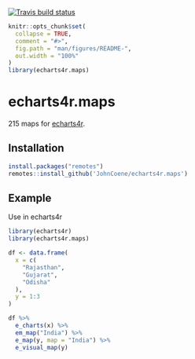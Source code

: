[![Travis build status](https://travis-ci.org/JohnCoene/echarts4r.maps.svg?branch=master)](https://travis-ci.org/JohnCoene/echarts4r.maps)
  
```r
knitr::opts_chunk$set(
  collapse = TRUE,
  comment = "#>",
  fig.path = "man/figures/README-",
  out.width = "100%"
)
library(echarts4r.maps)
```

# echarts4r.maps

215 maps for [echarts4r](https://echarts4r.john-coene.com/).

## Installation

```r
install.packages("remotes")
remotes::install_github('JohnCoene/echarts4r.maps')
```

## Example

Use in echarts4r

```r
library(echarts4r)
library(echarts4r.maps)

df <- data.frame(
  x = c(
    "Rajasthan",
    "Gujarat",
    "Odisha"
  ), 
  y = 1:3
)

df %>% 
  e_charts(x) %>%
  em_map("India") %>% 
  e_map(y, map = "India") %>% 
  e_visual_map(y)
```
